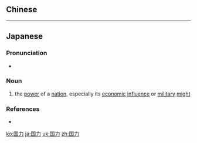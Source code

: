 ==Chinese==
{{zh-see|國力}}

----

==Japanese==
{{ja-kanjitab|こく|りょく|yomi=on}}

===Pronunciation===
* {{ja-pron|こくりょく|y=o|acc=2|acc_ref=NHK}}

===Noun===
{{ja-noun|こくりょく}}

# the [[power]] of a [[nation]], especially its [[economic]] [[influence]] or [[military]] [[might]]

===References===
<references/>
* {{R:Meikyo}}

[[ko:国力]]
[[ja:国力]]
[[uk:国力]]
[[zh:国力]]